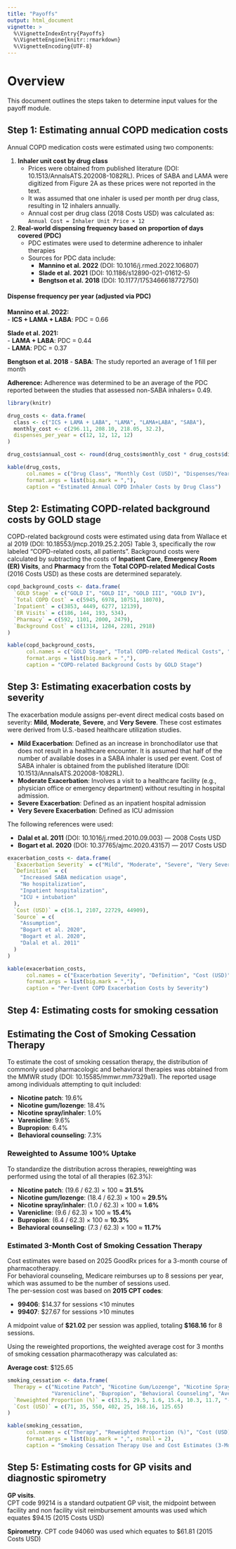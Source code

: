 ```yaml
---
title: "Payoffs"
output: html_document
vignette: >
  %\VignetteIndexEntry{Payoffs}
  %\VignetteEngine{knitr::rmarkdown}
  %\VignetteEncoding{UTF-8}
---
```


# Overview

This document outlines the steps taken to determine input values for the payoff module. 

## Step 1: Estimating annual COPD medication costs

Annual COPD medication costs were estimated using two components:

1. **Inhaler unit cost by drug class**  
   - Prices were obtained from published literature (DOI: 10.1513/AnnalsATS.202008-1082RL). Prices of SABA and LAMA were digitized from Figure 2A as these prices were not reported in the text.
   - It was assumed that one inhaler is used per month per drug class, resulting in 12 inhalers annually.  
   - Annual cost per drug class (2018 Costs USD) was calculated as:  
     `Annual Cost = Inhaler Unit Price × 12`

2. **Real-world dispensing frequency based on proportion of days covered (PDC)**  
   - PDC estimates were used to determine adherence to inhaler therapies
   - Sources for PDC data include:
     - **Mannino et al. 2022** (DOI: 10.1016/j.rmed.2022.106807)
     - **Slade et al. 2021** (DOI: 10.1186/s12890-021-01612-5)
     - **Bengtson et al. 2018** (DOI: 10.1177/1753466618772750) 

#### Dispense frequency per year (adjusted via PDC)

**Mannino et al. 2022:**  
- **ICS + LAMA + LABA**: PDC = 0.66  

**Slade et al. 2021:**  
- **LAMA + LABA**: PDC = 0.44  
- **LAMA**: PDC = 0.37  

**Bengtson et al. 2018**
- **SABA**: The study reported an average of 1 fill per month 

**Adherence:** Adherence was determined to be an average of the PDC reported between the studies that assessed non-SABA inhalers= 0.49.

```r

library(knitr)

drug_costs <- data.frame(
  class <- c("ICS + LAMA + LABA", "LAMA", "LAMA+LABA", "SABA"),
  monthly_cost <- c(296.11, 208.10, 218.05, 32.2),
  dispenses_per_year = c(12, 12, 12, 12)
)

drug_costs$annual_cost <- round(drug_costs$monthly_cost * drug_costs$dispenses_per_year, 2)

kable(drug_costs,
      col.names = c("Drug Class", "Monthly Cost (USD)", "Dispenses/Year", "Estimated Annual Cost (USD)"),
      format.args = list(big.mark = ","),
      caption = "Estimated Annual COPD Inhaler Costs by Drug Class")

```

## Step 2: Estimating COPD-related background costs by GOLD stage

COPD-related background costs were estimated using data from Wallace et al 2019 (DOI: 10.18553/jmcp.2019.25.2.205) Table 3, specifically the row labeled "COPD-related costs, all patients". Background costs were calculated by subtracting the costs of **Inpatient Care**, **Emergency Room (ER) Visits**, and **Pharmacy** from the **Total COPD-related Medical Costs** (2016 Costs USD) as these costs are determined separately. 

```r

copd_background_costs <- data.frame(
  `GOLD Stage` = c("GOLD I", "GOLD II", "GOLD III", "GOLD IV"),
  `Total COPD Cost` = c(5945, 6978, 10751, 18070),
  `Inpatient` = c(3853, 4449, 6277, 12139),
  `ER Visits` = c(186, 144, 193, 534),
  `Pharmacy` = c(592, 1101, 2000, 2479),
  `Background Cost` = c(1314, 1284, 2281, 2918)
)

kable(copd_background_costs,
      col.names = c("GOLD Stage", "Total COPD-related Medical Costs", "Inpatient", "ER Visits", "Pharmacy", "Background Cost (USD)"),
      format.args = list(big.mark = ","),
      caption = "COPD-related Background Costs by GOLD Stage")

```

## Step 3: Estimating exacerbation costs by severity

The exacerbation module assigns per-event direct medical costs based on severity: **Mild**, **Moderate**, **Severe**, and **Very Severe**. These cost estimates were derived from U.S.-based healthcare utilization studies.

- **Mild Exacerbation**: Defined as an increase in bronchodilator use that does not result in a healthcare encounter. It is assumed that half of the number of available doses in a SABA  inhaler is used per event. Cost of SABA inhaler is obtained from the published literature (DOI: 10.1513/AnnalsATS.202008-1082RL).
- **Moderate Exacerbation**: Involves a visit to a healthcare facility (e.g., physician office or emergency department) without resulting in hospital admission.
- **Severe Exacerbation**: Defined as an inpatient hospital admission
- **Very Severe Exacerbation**: Defined as ICU admission

The following references were used:

- **Dalal et al. 2011** (DOI: 10.1016/j.rmed.2010.09.003) — 2008 Costs USD  
- **Bogart et al. 2020** (DOI: 10.37765/ajmc.2020.43157) — 2017 Costs USD

```r

exacerbation_costs <- data.frame(
  `Exacerbation Severity` = c("Mild", "Moderate", "Severe", "Very Severe"),
  `Definition` = c(
    "Increased SABA medication usage",
    "No hospitalization",
    "Inpatient hospitalization",
    "ICU + intubation"
  ),
  `Cost (USD)` = c(16.1, 2107, 22729, 44909),
  `Source` = c(
    "Assumption",
    "Bogart et al. 2020",
    "Bogart et al. 2020",
    "Dalal et al. 2011"
  )
)

kable(exacerbation_costs,
      col.names = c("Exacerbation Severity", "Definition", "Cost (USD)", "Source"),
      format.args = list(big.mark = ","),
      caption = "Per-Event COPD Exacerbation Costs by Severity")
```


## Step 4: Estimating costs for smoking cessation 

## Estimating the Cost of Smoking Cessation Therapy

To estimate the cost of smoking cessation therapy, the distribution of commonly used pharmacologic and behavioral therapies was obtained from the MMWR study (DOI: 10.15585/mmwr.mm7329a1). The reported usage among individuals attempting to quit included:

- **Nicotine patch**: 19.6%  
- **Nicotine gum/lozenge**: 18.4%  
- **Nicotine spray/inhaler**: 1.0%  
- **Varenicline**: 9.6%  
- **Bupropion**: 6.4%  
- **Behavioral counseling**: 7.3%  

### Reweighted to Assume 100% Uptake

To standardize the distribution across therapies, reweighting was performed using the total of all therapies (62.3%):

- **Nicotine patch**: (19.6 / 62.3) × 100 ≈ **31.5%**  
- **Nicotine gum/lozenge**: (18.4 / 62.3) × 100 ≈ **29.5%**  
- **Nicotine spray/inhaler**: (1.0 / 62.3) × 100 ≈ **1.6%**  
- **Varenicline**: (9.6 / 62.3) × 100 ≈ **15.4%**  
- **Bupropion**: (6.4 / 62.3) × 100 ≈ **10.3%**  
- **Behavioral counseling**: (7.3 / 62.3) × 100 ≈ **11.7%**  

### Estimated 3-Month Cost of Smoking Cessation Therapy

Cost estimates were based on 2025 GoodRx prices for a 3-month course of pharmacotherapy.  
For behavioral counseling, Medicare reimburses up to 8 sessions per year, which was assumed to be the number of sessions used.  
The per-session cost was based on **2015 CPT codes**:

- **99406**: \$14.37 for sessions <10 minutes  
- **99407**: \$27.67 for sessions >10 minutes  

A midpoint value of **\$21.02** per session was applied, totaling **\$168.16** for 8 sessions.

Using the reweighted proportions, the weighted average cost for 3 months of smoking cessation pharmacotherapy was calculated as:

**Average cost**: \$125.65

```r

smoking_cessation <- data.frame(
  Therapy = c("Nicotine Patch", "Nicotine Gum/Lozenge", "Nicotine Spray/Inhaler", 
              "Varenicline", "Bupropion", "Behavioral Counseling", "Average (weighted)"),
  `Reweighted Proportion (%)` = c(31.5, 29.5, 1.6, 15.4, 10.3, 11.7, "--"),
  `Cost (USD)` = c(71, 35, 550, 402, 25, 168.16, 125.65)
)

kable(smoking_cessation,
      col.names = c("Therapy", "Reweighted Proportion (%)", "Cost (USD)"),
      format.args = list(big.mark = ",", nsmall = 2),
      caption = "Smoking Cessation Therapy Use and Cost Estimates (3-Month Duration)")

```

## Step 5: Estimating costs for GP visits and diagnostic spirometry 

**GP visits**.  
CPT code 99214 is a standard outpatient GP visit, the midpoint between facility and non facility visit reimbursement amounts was used which equates $94.15 (2015 Costs USD)

**Spirometry**. 
CPT code 94060 was used which equates to $61.81 (2015 Costs USD)

